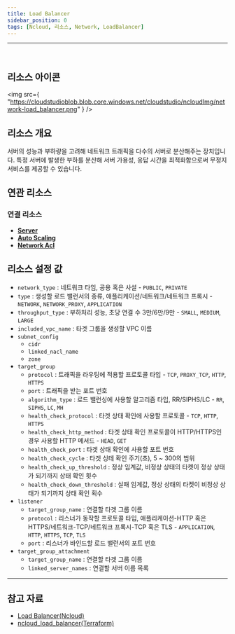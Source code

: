 ```yaml
---
title: Load Balancer
sidebar_position: 0
tags: [Ncloud, 리소스, Network, LoadBalancer]
---
```


<hr />
<br />

## 리소스 아이콘

<img
    src={
        "https://cloudstudioblob.blob.core.windows.net/cloudstudio/ncloudImg/network-load_balancer.png"
    }
/>

## 리소스 개요

서버의 성능과 부하량을 고려해 네트워크 트래픽을 다수의 서버로 분산해주는 장치입니다. 특정 서버에 발생한 부하를 분산해 서버 가용성, 응답 시간을 최적화함으로써 무정지 서비스를 제공할 수 있습니다.

## 연관 리소스

### 연결 리소스

-   [**Server**](https://docs.cstudio.app/docs/resource/ncloud/Compute/Server)
-   [**Auto Scaling**](https://docs.cstudio.app/docs/resource/ncloud/Compute/AutoScaling)
-   [**Network Acl**](https://docs.cstudio.app/docs/resource/ncloud/Network/NetworkAcl)

## 리소스 설정 값

-   `network_type` : 네트워크 타임, 공용 혹은 사설 - `PUBLIC`, `PRIVATE`
-   `type` : 생성할 로드 밸런서의 종류, 애플리케이션/네트워크/네트워크 프록시 - `NETWORK`, `NETWORK_PROXY`, `APPLICATION`
-   `throughput_type` : 부하처리 성능, 초당 연결 수 3만/6만/9만 - `SMALL`, `MEDIUM`, `LARGE`
-   `included_vpc_name` : 타겟 그룹을 생성할 VPC 이름
-   `subnet_config`
    -   `cidr`
    -   `linked_nacl_name`
    -   `zone`
-   `target_group`
    -   `protocol` : 트래픽을 라우팅에 적용할 프로토콜 타입 - `TCP`, `PROXY_TCP`, `HTTP`, `HTTPS`
    -   `port` : 트래픽을 받는 포트 번호
    -   `algorithm_type` : 로드 밸런싱에 사용할 알고리즘 타입, RR/SIPHS/LC - `RR`, `SIPHS`, `LC`, `MH`
    -   `health_check_protocol` : 타겟 상태 확인에 사용할 프로토콜 - `TCP`, `HTTP`, `HTTPS`
    -   `health_check_http_method` : 타겟 상태 확인 프로토콜이 HTTP/HTTPS인 경우 사용할 HTTP 메서드 - `HEAD`, `GET`
    -   `health_check_port` : 타겟 상태 확인에 사용할 포트 번호
    -   `health_check_cycle` : 타겟 싱테 확인 주기(초), 5 ~ 300의 범위
    -   `health_check_up_threshold` : 정상 임계값, 비정상 상태의 타켓이 정상 상태가 되기까지 상태 확인 횟수
    -   `health_check_down_threshold` : 실패 임계값, 정상 상태의 타켓이 비정상 상태가 되기까지 상태 확인 획수
-   `listener`
    -   `target_group_name` : 연결할 타겟 그룹 이름
    -   `protocol` : 리스너가 동작할 프로토콜 타입, 애플리케이션-HTTP 혹은 HTTPS/네트워크-TCP/네트워크 프록시-TCP 혹은 TLS - `APPLICATION`, `HTTP`, `HTTPS`, `TCP`, `TLS`
    -   `port` : 리스너가 바인드할 로드 밸런서의 포트 번호
-   `target_group_attachment`
    -   `target_group_name` : 연결할 타겟 그룹 이름
    -   `linked_server_names` : 연결할 서버 이름 목록

---

## 참고 자료

-   [Load Balancer(Ncloud)](https://www.ncloud.com/product/networking/loadBalancer)
-   [ncloud_load_balancer(Terraform)](https://registry.terraform.io/providers/NaverCloudPlatform/ncloud/latest/docs/resources/load_balancer)
